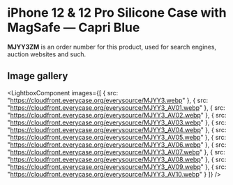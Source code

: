 
# iPhone 12 & 12 Pro Silicone Case with MagSafe — Capri Blue

<Callout type='info' emoji='👉🏻'>**MJYY3ZM** is an order number for this product, used for search engines, auction websites and such.</Callout>

## Image gallery

<LightboxComponent
    images={[
      {
        src: "https://cloudfront.everycase.org/everysource/MJYY3.webp"
      },
      {
        src: "https://cloudfront.everycase.org/everysource/MJYY3_AV01.webp"
      },
      {
        src: "https://cloudfront.everycase.org/everysource/MJYY3_AV02.webp"
      },
      {
        src: "https://cloudfront.everycase.org/everysource/MJYY3_AV03.webp"
      },
      {
        src: "https://cloudfront.everycase.org/everysource/MJYY3_AV04.webp"
      },
      {
        src: "https://cloudfront.everycase.org/everysource/MJYY3_AV05.webp"
      },
      {
        src: "https://cloudfront.everycase.org/everysource/MJYY3_AV06.webp"
      },
      {
        src: "https://cloudfront.everycase.org/everysource/MJYY3_AV07.webp"
      },
      {
        src: "https://cloudfront.everycase.org/everysource/MJYY3_AV08.webp"
      },
      {
        src: "https://cloudfront.everycase.org/everysource/MJYY3_AV09.webp"
      },
      {
        src: "https://cloudfront.everycase.org/everysource/MJYY3_AV10.webp"
      }
    ]}
  />
